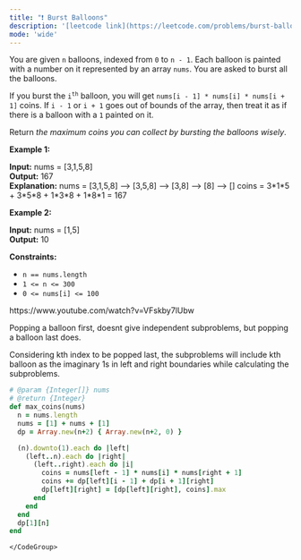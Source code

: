 ```yaml
---
title: "❗️ Burst Balloons"
description: '[leetcode link](https://leetcode.com/problems/burst-balloons/description/)'
mode: 'wide'
---
```

<Tabs>
  <Tab title="Question" icon="circle-question" iconType="regular">
    <Card>
      <p>You are given <code>n</code> balloons, indexed from <code>0</code> to <code>n - 1</code>. Each balloon is painted with a number on it represented by an array <code>nums</code>. You are asked to burst all the balloons.</p>  <p>If you burst the <code>i<sup>th</sup></code> balloon, you will get <code>nums[i - 1] * nums[i] * nums[i + 1]</code> coins. If <code>i - 1</code> or <code>i + 1</code> goes out of bounds of the array, then treat it as if there is a balloon with a <code>1</code> painted on it.</p>  <p>Return <em>the maximum coins you can collect by bursting the balloons wisely</em>.</p>   <p><strong class="example">Example 1:</strong></p>   <strong>Input:</strong> nums = [3,1,5,8] <br/> <strong>Output:</strong> 167 <br/> <strong>Explanation:</strong> nums = [3,1,5,8] --&gt; [3,5,8] --&gt; [3,8] --&gt; [8] --&gt; [] coins =  3*1*5    +   3*5*8   +  1*3*8  + 1*8*1 = 167  <p><strong class="example">Example 2:</strong></p>   <strong>Input:</strong> nums = [1,5] <br/> <strong>Output:</strong> 10    <p><strong>Constraints:</strong></p>  <ul>  <li><code>n == nums.length</code></li>  <li><code>1 &lt;= n &lt;= 300</code></li>  <li><code>0 &lt;= nums[i] &lt;= 100</code></li> </ul> 
    </Card>
  </Tab>
  <Tab title="Solution" icon="lightbulb" iconType="regular" >
    <Card>
      https://www.youtube.com/watch?v=VFskby7lUbw

Popping a balloon first, doesnt give independent subproblems, 
but popping a balloon last does. 

Considering kth index to be popped last, the subproblems will include kth balloon as the imaginary 1s in left and right boundaries while calculating the subproblems.
</Card>
  <Expandable title="code">
    <CodeGroup dropdown>
```ruby title="Burst Balloons" lines
# @param {Integer[]} nums
# @return {Integer}
def max_coins(nums)
  n = nums.length
  nums = [1] + nums + [1]
  dp = Array.new(n+2) { Array.new(n+2, 0) }

  (n).downto(1).each do |left|
    (left..n).each do |right|
      (left..right).each do |i|
        coins = nums[left - 1] * nums[i] * nums[right + 1]
        coins += dp[left][i - 1] + dp[i + 1][right]
        dp[left][right] = [dp[left][right], coins].max
      end
    end
  end
  dp[1][n]
end
```
    </CodeGroup>
  </Expandable>
  </Tab>
</Tabs>